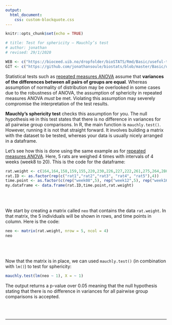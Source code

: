 ```yaml
---
output:
  html_document:
    css: custom-blockquote.css
---
```


```r
knitr::opts_chunk$set(echo = TRUE)

# title: Test for sphericity – Mauchly’s test
# author: jonathan
# revised: 29/1/2020 

WEB <- c("https://bioceed.uib.no/dropfolder/bioSTATS/Rmd/Basic/useful-tests/mauchly.html")
GIT <- c("https://github.com/jonathansoule/biostats/blob/master/Basic/useful-tests/mauchly.Rmd")
```
Statistical tests such as [repeated measures ANOVA](https://biostats.w.uib.no/repeated-measures-anova/){target="_blank"} assume that **variances of the differences between all pairs of groups are equal**. Whereas assumption of normality of distribution may be overlooked in some cases due to the robustness of ANOVA, the assumption of sphericity in repeated measures ANOVA *must* be met. Violating this assumption may severely compromise the interpretation of the test results.

**Mauchly’s sphericity test** checks this assumption for you. The null hypothesis `H0` in this test states that there is no difference in variances for all pairwise group comparisons. In R, the main function is `mauchly.test()`. However, running it is not that straight forward. It involves building a matrix with the dataset to be tested, whereas your data is usually nicely arranged in a dataframe.

Let's see how this is done using the same example as for [repeated measures ANOVA](https://biostats.w.uib.no/repeated-measures-anova/){target="_blank"}. Here, 5 rats are weighed 4 times with intervals of 4 weeks (week8 to 20). This is the code for the dataframe:

```r
rat.weight <- c(164,164,158,159,155,220,230,226,227,222,261,275,264,280,272,306,326,320,330,312)
rat.ID <- as.factor(rep(c("rat1","rat2","rat3", "rat4", "rat5"),4))
time.point <- as.factor(c(rep("week08",5), rep("week12",5), rep("week16",5), rep("week20",5)))
my.dataframe <- data.frame(rat.ID,time.point,rat.weight)
```
<br/><br/>

We start by creating a matrix called `neo` that contains the data `rat.weight`. In that matrix, the 5 individuals will be shown in rows, and time points in column. Here is the code:

```r
neo <- matrix(rat.weight, nrow = 5, ncol = 4)
neo
```
<br/><br/>

Now that the matrix is in place, we can used `mauchly.test()` (in combination with `lm()`) to test for sphericity:
```r
mauchly.test(lm(neo ~ 1), X = ~ 1)
```

The output returns a p-value over 0.05 meaning that the null hypothesis stating that there is no difference in variances for all pairwise group comparisons is accepted. 

<br/><br/>

***
<!-- UNCOMMENT TO ACTIVATE
Get the Rmarkdown file corresponding to this page on [GitHub](`r GIT`){target="_blank"}.
-->
